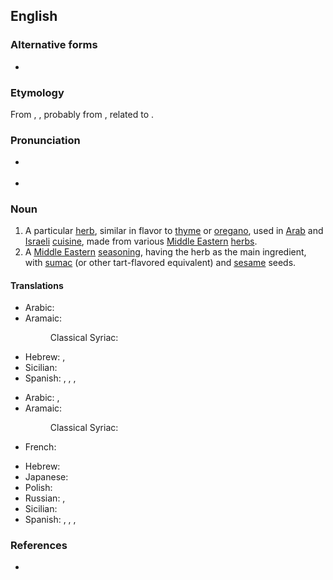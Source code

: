 {{also|za'atar}}
==English==
{{wikipedia}}

===Alternative forms===
* {{alter|en|za'atar|zatar}}

===Etymology===
From {{bor|en|ar|زَعْتَر}}, {{m|ar|صَعْتَر||wild thyme; condiment made from this herb}}, probably from {{der|en|syc|ܨܬܪܐ|tr=ṣāṯrā}}, related to {{cog|he|צַתְרָה|tr=ṣátrā}}.

===Pronunciation===
* {{a|UK}} {{IPA|en|/ˈzɑːtɑː/}}
* {{a|US}} {{IPA|en|/ˈzɑtɑɹ/}}

===Noun===
{{en-noun|-}}

# A particular [[herb]], similar in flavor to [[thyme]] or [[oregano]], used in [[Arab]] and [[Israeli]] [[cuisine]], made from various [[Middle Eastern]] [[herb]]s.
# A [[Middle Eastern]] [[seasoning]], having the herb as the main ingredient, with [[sumac]] (or other tart-flavored equivalent) and [[sesame]] seeds.

====Translations====
{{trans-top|herb}}
* Arabic: {{t|ar|زَعْتَر نَابْلُسِيّ|m}}
* Aramaic: {{t-needed|arc}}
*: Classical Syriac: {{t|syc|ܨܬܪܐ|m|tr=ṣāṯrā}}
{{trans-mid}}
* Hebrew: {{t+|he|זַעְתַּר|m|tr=zá'tar}}, {{t+|he|אזוב|m|tr=ezóv}}
* Sicilian: {{t|scn|satra|f}}
* Spanish: {{t|es|za'atar|m}}, {{t|es|zaatar|m}}, {{t|es|zatar|m}}, {{t|es|zahatar|m}}
{{trans-bottom}}

{{trans-top|seasoning}}
* Arabic: {{t|ar|خُلْطَة زَعْتَر نَابْلُسِيّ|f}}, {{t|ar|زَعْتَر نَابْلُسِيّ|m}}
* Aramaic: {{t-needed|arc}}
*: Classical Syriac: {{t|syc|ܨܬܪܐ|m|tr=ṣāṯrā}}
* French: {{t+|fr|zaatar|m}}
{{trans-mid}}
* Hebrew: {{t+|he|זַעְתַּר|m|tr=zá'tar}}
* Japanese: {{t|ja|ザータル|tr=zātaru}}
* Polish: {{t+|pl|zatar|m}}
* Russian: {{t+|ru|за́атар|m}}, {{t+|ru|за́тар|m}}
* Sicilian: {{t|scn|satra|f}}
* Spanish: {{t|es|za'atar|m}}, {{t|es|zaatar|m}}, {{t|es|zatar|m}}, {{t|es|zahatar|m}}
{{trans-bottom}}

===References===
* {{R:Lexico}}

{{topics|en|Herbs|Mint family plants|Seasonings}}